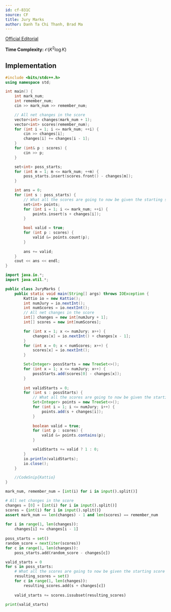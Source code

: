 ```yaml
---
id: cf-831C
source: CF
title: Jury Marks
author: Danh Ta Chi Thanh, Brad Ma
---
```


[Official Editorial](https://codeforces.com/blog/entry/53302)

**Time Complexity:** $\mathcal{O}(K^2 \log K)$

<LanguageSection>
<CPPSection>

## Implementation

```cpp
#include <bits/stdc++.h>
using namespace std;

int main() {
	int mark_num;
	int remember_num;
	cin >> mark_num >> remember_num;

	// All net changes in the score
	vector<int> changes(mark_num + 1);
	vector<int> scores(remember_num);
	for (int i = 1; i <= mark_num; ++i) {
		cin >> changes[i];
		changes[i] += changes[i - 1];
	}
	for (int& p : scores) {
		cin >> p;
	}

	set<int> poss_starts;
	for (int m = 1; m <= mark_num; ++m) {
		poss_starts.insert(scores.front() - changes[m]);
	}

	int ans = 0;
	for (int s : poss_starts) {
		// What all the scores are going to now be given the starting score
		set<int> points;
		for (int i = 1; i <= mark_num; ++i) {
			points.insert(s + changes[i]);
		}

		bool valid = true;
		for (int p : scores) {
			valid &= points.count(p);
		}
		
		ans += valid;
	}
	cout << ans << endl;
}
```

</CPPSection>
<JavaSection>

```java
import java.io.*;
import java.util.*;

public class JuryMarks {
	public static void main(String[] args) throws IOException {
		Kattio io = new Kattio();
		int numJury = io.nextInt();
		int numScores = io.nextInt();
		// All net changes in the score
		int[] changes = new int[numJury + 1];
		int[] scores = new int[numScores];

		for (int x = 1; x <= numJury; x++) {
			changes[x] = io.nextInt() + changes[x - 1];
		}
		for (int x = 0; x < numScores; x++) {
			scores[x] = io.nextInt();
		}

		Set<Integer> possStarts = new TreeSet<>();
		for (int x = 1; x <= numJury; x++) {
			possStarts.add(scores[0] - changes[x]);
		}
		
		int validStarts = 0;
		for (int s : possStarts) {
			// What all the scores are going to now be given the starting score
			Set<Integer> points = new TreeSet<>();
			for (int i = 1; i <= numJury; i++) {
				points.add(s + changes[i]);
			}
			
			boolean valid = true;
			for (int p : scores) {
				valid &= points.contains(p);
			}

			validStarts += valid ? 1 : 0;
		}
		io.println(validStarts);
		io.close();
	}

	//CodeSnip{Kattio}
}
```

</JavaSection>
<PySection>

```py
mark_num, remember_num = [int(i) for i in input().split()]

# All net changes in the score
changes = [0] + [int(i) for i in input().split()]
scores = {int(i) for i in input().split()}
assert mark_num == len(changes) - 1 and len(scores) == remember_num
 
for i in range(1, len(changes)):
	changes[i] += changes[i - 1]
 
poss_starts = set()
random_score = next(iter(scores))
for c in range(1, len(changes)):
	poss_starts.add(random_score - changes[c])

valid_starts = 0
for s in poss_starts:
	# What all the scores are going to now be given the starting score
	resulting_scores = set()
	for c in range(1, len(changes)):
		resulting_scores.add(s + changes[c])
	
	valid_starts += scores.issubset(resulting_scores)

print(valid_starts)
```

</PySection>
</LanguageSection>
